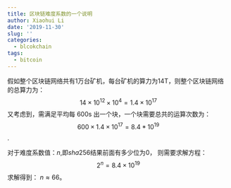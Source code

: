 ```yaml
---
title: 区块链难度系数的一个说明
author: Xiaohui Li
date: '2019-11-30'
slug: ''
categories:
  - blcokchain
tags:
  - bitcoin
---
```


假如整个区块链网络共有1万台矿机，每台矿机的算力为14T，则整个区块链网络的总算力为：
$$14 \times 10^{12} \times 10^4 = 1.4 \times  10^{17}$$
又考虑到，需满足平均每 600s 出一个块，一个块需要总共的运算次数为：
$$600 \times 1.4 \times 10^{17} = 8.4*10^{19}$$.

对于难度系数值：$n$,即\quad $sha256$\quad 结果前面有多少位为$0$，
则需要求解方程：
$$2^{n} = 8.4 \times 10 ^{19}$$
求解得到：
$n \approx 66$。
